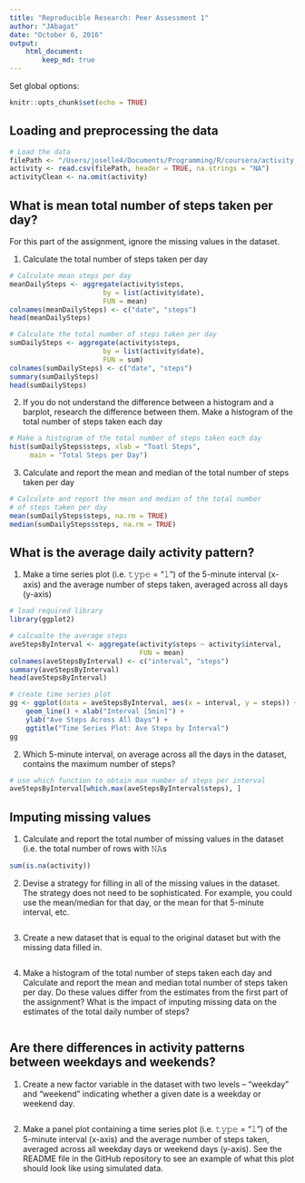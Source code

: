 ```yaml
---
title: "Reproducible Research: Peer Assessment 1"
author: "JAbagat"
date: "October 6, 2016"
output: 
    html_document: 
        keep_md: true
---
```


Set global options: 
```r
knitr::opts_chunk$set(echo = TRUE)
```

## Loading and preprocessing the data
```r
# Load the data
filePath <- "/Users/joselle4/Documents/Programming/R/coursera/activity.csv"
activity <- read.csv(filePath, header = TRUE, na.strings = "NA")
activityClean <- na.omit(activity)
```

## What is mean total number of steps taken per day?
For this part of the assignment, ignore the missing values in the dataset.

1. Calculate the total number of steps taken per day
```r
# Calculate mean steps per day
meanDailySteps <- aggregate(activity$steps, 
                       by = list(activity$date),
                       FUN = mean)
colnames(meanDailySteps) <- c("date", "steps")
head(meanDailySteps)

# Calculate the total number of steps taken per day
sumDailySteps <- aggregate(activity$steps, 
                       by = list(activity$date),
                       FUN = sum)
colnames(sumDailySteps) <- c("date", "steps")
summary(sumDailySteps)
head(sumDailySteps)
```

2. If you do not understand the difference between a histogram and a barplot, research the difference between them. Make a histogram of the total number of steps taken each day
```r
# Make a histogram of the total number of steps taken each day
hist(sumDailySteps$steps, xlab = "Toatl Steps", 
     main = "Total Steps per Day")
```

3. Calculate and report the mean and median of the total number of steps taken per day
```r
# Calculate and report the mean and median of the total number
# of steps taken per day
mean(sumDailySteps$steps, na.rm = TRUE)
median(sumDailySteps$steps, na.rm = TRUE)
```

## What is the average daily activity pattern?
1. Make a time series plot (i.e. 𝚝𝚢𝚙𝚎 = "𝚕") of the 5-minute interval (x-axis) and the average number of steps taken, averaged across all days (y-axis)
```r
# load required library
library(ggplot2)

# calcualte the average steps 
aveStepsByInterval <- aggregate(activity$steps ~ activity$interval, 
                                FUN = mean)
colnames(aveStepsByInterval) <- c("interval", "steps")
summary(aveStepsByInterval)
head(aveStepsByInterval)

# create time series plot
gg <- ggplot(data = aveStepsByInterval, aes(x = interval, y = steps)) + 
    geom_line() + xlab("Interval [5min]") + 
    ylab("Ave Steps Across All Days") + 
    ggtitle("Time Series Plot: Ave Steps by Interval")
gg
```

2. Which 5-minute interval, on average across all the days in the dataset, contains the maximum number of steps?
```r
# use which function to obtain max number of steps per interval
aveStepsByInterval[which.max(aveStepsByInterval$steps), ]
```

## Imputing missing values
1. Calculate and report the total number of missing values in the dataset (i.e. the total number of rows with 𝙽𝙰s
```r
sum(is.na(activity))
```

2. Devise a strategy for filling in all of the missing values in the dataset. The strategy does not need to be sophisticated. For example, you could use the mean/median for that day, or the mean for that 5-minute interval, etc.
```r

```

3. Create a new dataset that is equal to the original dataset but with the missing data filled in.
```r

```

4. Make a histogram of the total number of steps taken each day and Calculate and report the mean and median total number of steps taken per day. Do these values differ from the estimates from the first part of the assignment? What is the impact of imputing missing data on the estimates of the total daily number of steps?
```r

```


## Are there differences in activity patterns between weekdays and weekends?
1. Create a new factor variable in the dataset with two levels – “weekday” and “weekend” indicating whether a given date is a weekday or weekend day.
```r

```

2. Make a panel plot containing a time series plot (i.e. 𝚝𝚢𝚙𝚎 = "𝚕") of the 5-minute interval (x-axis) and the average number of steps taken, averaged across all weekday days or weekend days (y-axis). See the README file in the GitHub repository to see an example of what this plot should look like using simulated data.
```r

```

